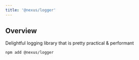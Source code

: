 ```yaml
---
title: '@nexus/logger'
---
```


## Overview

Delightful logging library that is pretty practical & performant

```bash-symbol
npm add @nexus/logger
```
